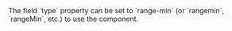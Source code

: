 
<Section code="range-min">
  The field `type` property can be set to `range-min`
  (or `rangemin`, `rangeMin`, etc.) to use
  the <RangeMinLink/> component.

  <Example
    Component={Simple}
    code={SimpleSrc}
    highlightLines="5"
  />
</Section>
